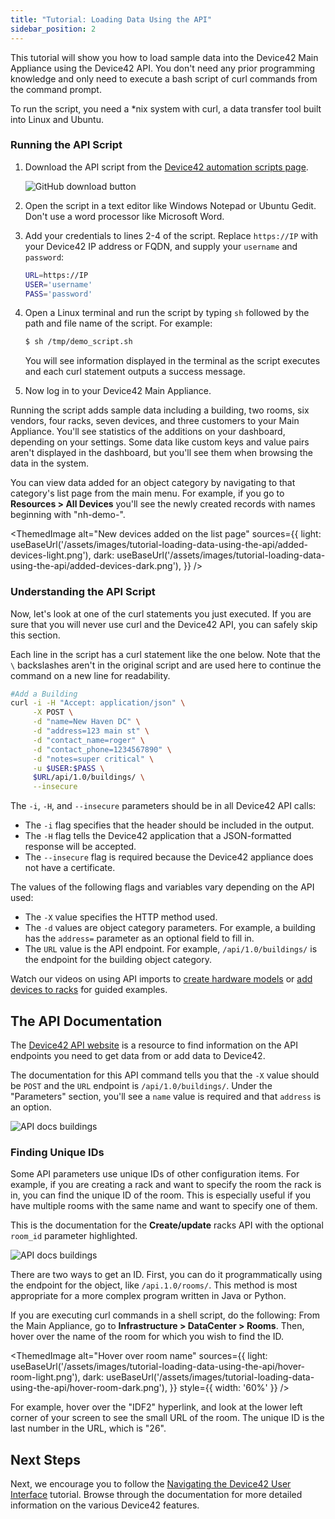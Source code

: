 ```yaml
---
title: "Tutorial: Loading Data Using the API"
sidebar_position: 2
---
```



This tutorial will show you how to load sample data into the Device42 Main Appliance using the Device42 API. You don't need any prior programming knowledge and only need to execute a bash script of curl commands from the command prompt.

To run the script, you need a \*nix system with curl, a data transfer tool built into Linux and Ubuntu.

### Running the API Script

1. Download the API script from the [Device42 automation scripts page](https://github.com/device42/demo-data-shell-scripts/blob/master/demo_script.sh). 

    ![GitHub download button](/assets/images/tutorial-loading-data-using-the-api/download-script.png)

2. Open the script in a text editor like Windows Notepad or Ubuntu Gedit. Don't use a word processor like Microsoft Word. 
3. Add your credentials to lines 2-4 of the script. Replace `https://IP` with your Device42 IP address or FQDN, and supply your `username` and `password`:
    ```bash
    URL=https://IP
    USER='username'         
    PASS='password' 
    ```
4. Open a Linux terminal and run the script by typing `sh` followed by the path and file name of the script. For example:
    ```bash
    $ sh /tmp/demo_script.sh
    ```
    You will see information displayed in the terminal as the script executes and each curl statement outputs a success message. 
5. Now log in to your Device42 Main Appliance. 

Running the script adds sample data including a building, two rooms, six vendors, four racks, seven devices, and three customers to your Main Appliance. You'll see statistics of the additions on your dashboard, depending on your settings. Some data like custom keys and value pairs aren't displayed in the dashboard, but you'll see them when browsing the data in the system.

You can view data added for an object category by navigating to that category's list page from the main menu. For example, if you go to **Resources > All Devices** you'll see the newly created records with names beginning with "nh-demo-".

<ThemedImage
  alt="New devices added on the list page"
  sources={{
    light: useBaseUrl('/assets/images/tutorial-loading-data-using-the-api/added-devices-light.png'),
    dark: useBaseUrl('/assets/images/tutorial-loading-data-using-the-api/added-devices-dark.png'),
  }}
/>

### Understanding the API Script

Now, let's look at one of the curl statements you just executed. If you are sure that you will never use curl and the Device42 API, you can safely skip this section. 

Each line in the script has a curl statement like the one below. Note that the `\` backslashes aren't in the original script and are used here to continue the command on a new line for readability.

```bash
#Add a Building
curl -i -H "Accept: application/json" \
     -X POST \
     -d "name=New Haven DC" \
     -d "address=123 main st" \
     -d "contact_name=roger" \
     -d "contact_phone=1234567890" \
     -d "notes=super critical" \
     -u $USER:$PASS \
     $URL/api/1.0/buildings/ \
     --insecure
```

The `-i`, `-H`, and `--insecure` parameters should be in all Device42 API calls:
- The `-i` flag specifies that the header should be included in the output. 
- The `-H` flag tells the Device42 application that a JSON-formatted response will be accepted. 
- The `--insecure` flag is required because the Device42 appliance does not have a certificate. 

The values of the following flags and variables vary depending on the API used:
- The `-X` value specifies the HTTP method used. 
- The `-d` values are object category parameters. For example, a building has the `address=` parameter as an optional field to fill in.
- The `URL` value is the API endpoint. For example, `/api/1.0/buildings/` is the endpoint for the building object category.
  
Watch our videos on using API imports to [create hardware models](how-to-videos/api-imports-add-create-hardware-models.md) or [add devices to racks](how-to-videos/api-imports-adding-devices-to-racks.md) for guided examples.

## The API Documentation

The [Device42 API website](https://api.device42.com/) is a resource to find information on the API endpoints you need to get data from or add data to Device42. 

The documentation for this API command tells you that the `-X` value should be `POST` and the `URL` endpoint is `/api/1.0/buildings/`. Under the "Parameters" section, you'll see a `name` value is required and that `address` is an option. 

![API docs buildings](/assets/images//tutorial-loading-data-using-the-api/api-docs-buildings.png)

### Finding Unique IDs 

Some API parameters use unique IDs of other configuration items. For example, if you are creating a rack and want to specify the room the rack is in, you can find the unique ID of the room. This is especially useful if you have multiple rooms with the same name and want to specify one of them.

This is the documentation for the **Create/update** racks API with the optional `room_id` parameter highlighted. 

![API docs buildings](/assets/images//tutorial-loading-data-using-the-api/racks-api-paramaters.png)

There are two ways to get an ID. First, you can do it programmatically using the endpoint for the object, like `/api.1.0/rooms/`. This method is most appropriate for a more complex program written in Java or Python. 

If you are executing curl commands in a shell script, do the following: From the Main Appliance, go to **Infrastructure > DataCenter > Rooms**. Then, hover over the name of the room for which you wish to find the ID.

<ThemedImage
  alt="Hover over room name"
  sources={{
    light: useBaseUrl('/assets/images/tutorial-loading-data-using-the-api/hover-room-light.png'),
    dark: useBaseUrl('/assets/images/tutorial-loading-data-using-the-api/hover-room-dark.png'),
  }}
  style={{ width: '60%' }} 
/>

For example, hover over the "IDF2" hyperlink, and look at the lower left corner of your screen to see the small URL of the room. The unique ID is the last number in the URL, which is "26". 

## Next Steps

Next, we encourage you to follow the [Navigating the Device42 User Interface](/getstarted/tutorials/tutorial-navigating-the-device42-user-interface.mdx) tutorial. Browse through the documentation for more detailed information on the various Device42 features.
